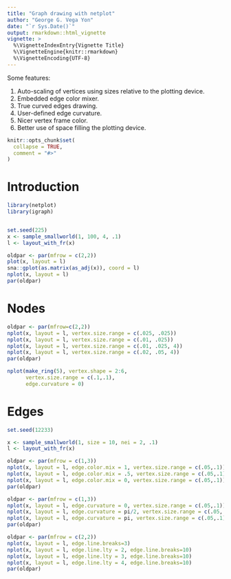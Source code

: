 ```yaml
---
title: "Graph drawing with netplot"
author: "George G. Vega Yon"
date: "`r Sys.Date()`"
output: rmarkdown::html_vignette
vignette: >
  %\VignetteIndexEntry{Vignette Title}
  %\VignetteEngine{knitr::rmarkdown}
  %\VignetteEncoding{UTF-8}
---
```


Some features:

1.  Auto-scaling of vertices using sizes relative to the plotting device.
2.  Embedded edge color mixer.
3.  True curved edges drawing.
4.  User-defined edge curvature.
5.  Nicer vertex frame color.
6.  Better use of space filling the plotting device.


```r
knitr::opts_chunk$set(
  collapse = TRUE,
  comment = "#>"
)
```

# Introduction

```r
library(netplot)
library(igraph)


set.seed(225)
x <- sample_smallworld(1, 100, 4, .1)
l <- layout_with_fr(x)

oldpar <- par(mfrow = c(2,2))
plot(x, layout = l)
sna::gplot(as.matrix(as_adj(x)), coord = l)
nplot(x, layout = l)
par(oldpar)
```

# Nodes

```r
oldpar <- par(mfrow=c(2,2))
nplot(x, layout = l, vertex.size.range = c(.025, .025))
nplot(x, layout = l, vertex.size.range = c(.01, .025))
nplot(x, layout = l, vertex.size.range = c(.01, .025, 4))
nplot(x, layout = l, vertex.size.range = c(.02, .05, 4))
par(oldpar)
```

```r
nplot(make_ring(5), vertex.shape = 2:6,
      vertex.size.range = c(.1,.1),
      edge.curvature = 0)
```

# Edges

```r
set.seed(12233)

x <- sample_smallworld(1, size = 10, nei = 2, .1)
l <- layout_with_fr(x)
```


```r
oldpar <- par(mfrow = c(1,3))
nplot(x, layout = l, edge.color.mix = 1, vertex.size.range = c(.05,.1))
nplot(x, layout = l, edge.color.mix = .5, vertex.size.range = c(.05,.1))
nplot(x, layout = l, edge.color.mix = 0, vertex.size.range = c(.05,.1))
par(oldpar)
```

```r
oldpar <- par(mfrow = c(1,3))
nplot(x, layout = l, edge.curvature = 0, vertex.size.range = c(.05,.1))
nplot(x, layout = l, edge.curvature = pi/2, vertex.size.range = c(.05,.1))
nplot(x, layout = l, edge.curvature = pi, vertex.size.range = c(.05,.1))
par(oldpar)
```

```r
oldpar <- par(mfrow = c(2,2))
nplot(x, layout = l, edge.line.breaks=3)
nplot(x, layout = l, edge.line.lty = 2, edge.line.breaks=10)
nplot(x, layout = l, edge.line.lty = 3, edge.line.breaks=10)
nplot(x, layout = l, edge.line.lty = 4, edge.line.breaks=10)
par(oldpar)
```
